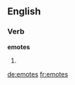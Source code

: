 
==English==

===Verb===
'''emotes'''

# {{third-person singular of|[[emote]]}}

[[de:emotes]]
[[fr:emotes]]